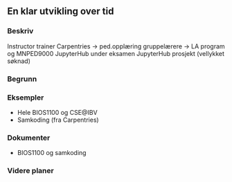 ## En klar utvikling over tid {.unnumbered}

<!-- Fra 2021: “Nederbragt beskriver utvikling over tid, og viser til at enkel interesse for undervisning i seminargrupper har vokst seg til et stort engasjement for undervisningens muligheter som helhet. Nederbragt har stadig fått mer undervisningsansvar ved sitt institutt, og har jevnlig deltatt på kurs. Nederbragt viser en evne til å plukke opp problemer tidsnok, samt ta til seg tilbakemeldinger fra studenter og fagfeller, slik at nødvendige løsninger kan settes i verk – eksemplifisert gjennom endringen til samkoding og delt gruppeundervisning i BIOS1100. Det er verdt å merke at Nederbragt også utviser en særlig god forståelse om hvordan kunnskap om undervisning som fagfelt og undervisningsobjektene kan tas inn i undervisningen, eksemplifisert gjennom samarbeidet med Tone Gregers ved MatNat.” -->

### Beskriv

<!-- Beskriv, analyser og reflekter over hvordan du systematisk har utviklet din utdanningspraksis over tid, inkludert endring av emner eller studieprogrammer, samt utprøving og utvikling av innovative undervisnings- og vurderingsformer. -->

Instructor trainer Carpentries → ped.opplæring gruppelærere → LA program og MNPED9000
JupyterHub under eksamen
JupyterHub prosjekt (vellykket søknad)

### Begrunn


<!-- Begrunn hvorfor du valgte å gjøre disse endringene, gjerne forankret i relevant forskningslitteratur. -->


### Eksempler

<!-- Gi eksempler på hvordan du har inkludert nye undervisnings- og vurderingsformer i din utdanningspraksis og hvordan endringene har påvirket studentenes læring. -->

* Hele BIOS1100 og CSE@IBV
* Samkoding (fra Carpentries)


### Dokumenter

<!-- Dokumenter hvordan du har fulgt opp utfordringer knyttet til din utdanningspraksis og hvordan du gjennom disse endringene har utviklet deg som utdanner. -->

* BIOS1100 og samkoding

### Videre planer

<!-- Beskriv og reflekter over konkrete planer for videreutvikling av din egen utdanningspraksis, gjerne knyttet til UiOs Strategi 2030 når det gjelder bærekraft, innovasjon eller digitalisering. -->

